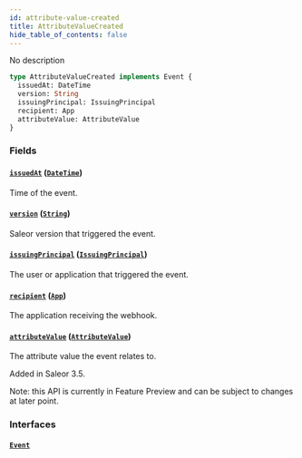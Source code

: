 ```yaml
---
id: attribute-value-created
title: AttributeValueCreated
hide_table_of_contents: false
---
```


No description

```graphql
type AttributeValueCreated implements Event {
  issuedAt: DateTime
  version: String
  issuingPrincipal: IssuingPrincipal
  recipient: App
  attributeValue: AttributeValue
}
```

### Fields

#### [`issuedAt`](#) ([`DateTime`](../../../developer/api-reference/scalars/date-time))

Time of the event.

#### [`version`](#) ([`String`](../../../developer/api-reference/scalars/string))

Saleor version that triggered the event.

#### [`issuingPrincipal`](#) ([`IssuingPrincipal`](../../../developer/api-reference/unions/issuing-principal))

The user or application that triggered the event.

#### [`recipient`](#) ([`App`](../../../developer/api-reference/objects/app))

The application receiving the webhook.

#### [`attributeValue`](#) ([`AttributeValue`](../../../developer/api-reference/objects/attribute-value))

The attribute value the event relates to.

Added in Saleor 3.5.

Note: this API is currently in Feature Preview and can be subject to changes at later point.

### Interfaces

#### [`Event`](../../../developer/api-reference/interfaces/event)
